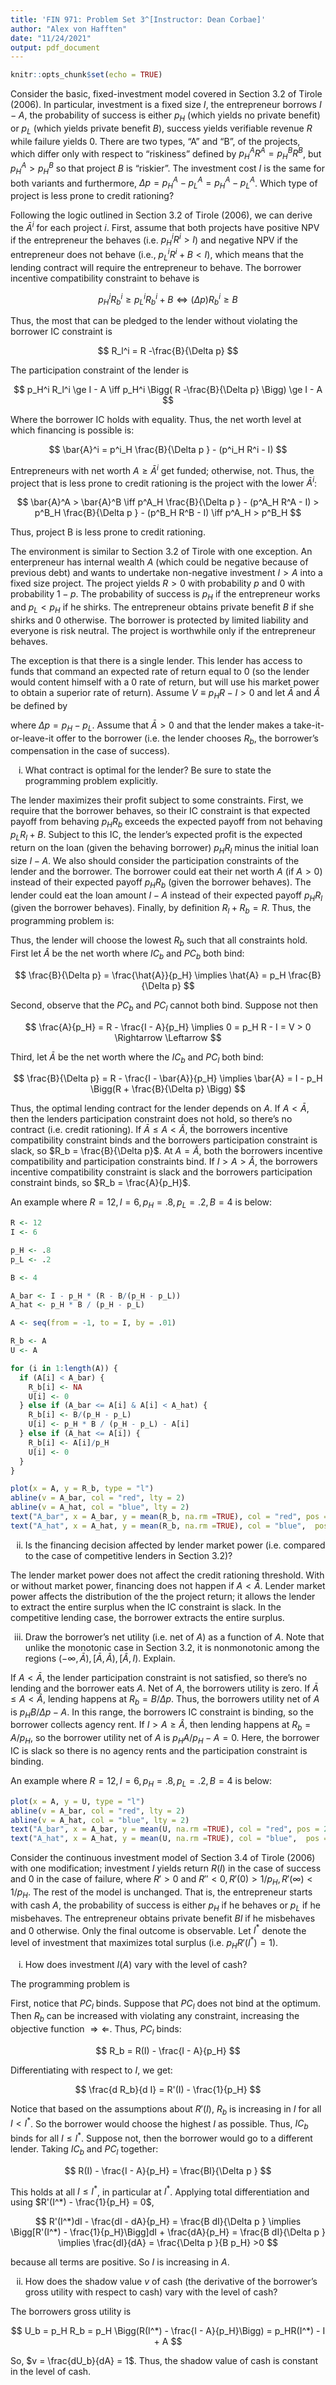 ```yaml
---
title: 'FIN 971: Problem Set 3^[Instructor: Dean Corbae]'
author: "Alex von Hafften"
date: "11/24/2021"
output: pdf_document
---
```


```r
knitr::opts_chunk$set(echo = TRUE)
```

\textbf{Exercise 3.15 of Tirole (project riskiness and credit rationing).} 

\bigskip

Consider the basic, fixed-investment model covered in Section 3.2 of Tirole (2006). In particular, investment is a fixed size $I$, the entrepreneur borrows $I-A$, the probability of success is either $p_H$ (which yields no private benefit) or $p_L$ (which yields private benefit $B$), success yields verifiable revenue $R$ while failure yields 0. There are two types, "A" and "B", of the projects, which differ only with respect to "riskiness" defined by $p^A_HR^A = p^B_HR^B$, but $p^A_H > p^B_H$ so that project $B$ is "riskier".  The investment cost $I$ is the same for both variants and furthermore, $\Delta p = p^A_H - p^A_L= p^A_H - p^A_L$. Which type of project is less prone to credit rationing?

\bigskip

\textbf{Solution:} Following the logic outlined in Section 3.2 of Tirole (2006), we can derive the $\bar{A}^i$ for each project $i$.  First, assume that both projects have positive NPV if the entrepreneur the behaves (i.e. $p_H^i R^i > I$) and negative NPV if the entrepreneur does not behave (i.e., $p_L^i R^i + B < I$), which means that the lending contract will require the entrepreneur to behave.  The borrower incentive compatibility constraint to behave is 

$$
p_H^i R_b^i \ge p_L^i R_b^i + B \iff (\Delta p) R_b^i \ge B
$$

Thus, the most that can be pledged to the lender without violating the borrower IC constraint is

$$
R_l^i = R -\frac{B}{\Delta p}
$$

The participation constraint of the lender is

$$
p_H^i R_l^i \ge I - A \iff p_H^i \Bigg( R -\frac{B}{\Delta p} \Bigg) \ge I - A
$$

Where the borrower IC holds with equality. Thus, the net worth level at which financing is possible is:

$$
\bar{A}^i = p^i_H \frac{B}{\Delta p } - (p^i_H R^i - I)
$$

Entrepreneurs with net worth $A \ge \bar{A}^i$ get funded; otherwise, not.  Thus, the project that is less prone to credit rationing is the project with the lower $\bar{A}^i$:

$$
\bar{A}^A > \bar{A}^B 
\iff 
p^A_H \frac{B}{\Delta p } - (p^A_H R^A - I) > p^B_H \frac{B}{\Delta p } - (p^B_H R^B - I)
\iff
p^A_H  > p^B_H 
$$

Thus, project B is less prone to credit rationing.

\pagebreak

\textbf{Exercise 3.13 of Tirole (lender market power with fixed investment).} 

\bigskip

The environment is similar to Section 3.2 of Tirole with one exception. An enterpreneur has internal wealth $A$ (which could be negative because of previous debt) and wants to undertake non-negative investment $I > A$ into a fixed size project. The project yields $R > 0$ with probability $p$ and 0 with probability $1 - p$. The probability of success is $p_H$ if the entrepreneur works and $p_L < p_H$ if he shirks. The entrepreneur obtains private benefit $B$ if she shirks and 0 otherwise. The borrower is protected by limited liability and everyone is risk neutral. The project is worthwhile only if the entrepreneur behaves.

\bigskip

The exception is that there is a single lender. This lender has access to funds that command an expected rate of return equal to 0 (so the lender would content himself with a 0 rate of return, but will use his market power to obtain a superior rate of return). Assume $V \equiv p_HR - I > 0$ and let $\bar{A}$ and $\hat{A}$ be defined by

\begin{align*}
\bar{A} &\equiv I - p_H \Bigg[R - \frac{B}{\Delta p}\Bigg] \\
\hat{A} &\equiv p_H \frac{B}{\Delta p}
\end{align*}

where $\Delta p = p_H - p_L$. Assume that $\bar{A} > 0$ and that the lender makes a take-it-or-leave-it offer to the borrower (i.e. the lender chooses $R_b$, the borrower's compensation in the case of success).

\bigskip

(i) What contract is optimal for the lender? Be sure to state the programming problem explicitly.

\bigskip

\textbf{Solution:} The lender maximizes their profit subject to some constraints. First, we require that the borrower behaves, so their IC constraint is that expected payoff from behaving $p_HR_b$ exceeds the expected payoff from not behaving $p_L R_l + B$.  Subject to this IC, the lender's expected profit is the expected return on the loan (given the behaving borrower) $p_H R_l$ minus the initial loan size $I - A$. We also should consider the participation constraints of the lender and the borrower.  The borrower could eat their net worth $A$ (if $A > 0$) instead of their expected payoff $p_H R_b$ (given the borrower behaves).  The lender could eat the loan amount $I - A$ instead of their expected payoff $p_H R_l$  (given the borrower behaves).  Finally, by definition $R_l + R_b = R$.  Thus, the programming problem is:

\begin{align*}
\max_{R_l, R_b} & p_H R_l - I + A & \\
\text{s.t. }  
p_H R_b &\ge p_L R_b + B & [IC_b] \\
p_H R_b &\ge A & [PC_b] \\
p_H R_l &\ge I - A & [PC_l] \\
R_l + R_b &= R & \\
\implies 
\max_{R_b} & p_H (R - R_b) - I + A & \\
\text{s.t. }  
R_b &\ge \frac{B}{\Delta p} & [IC_b] \\
R_b &\ge \frac{A}{p_H} & [PC_b] \\
R_b &\le R - \frac{I - A}{p_H} & [PC_l]
\end{align*}

\pagebreak

Thus, the lender will choose the lowest $R_b$ such that all constraints hold.  First let $\hat{A}$ be the net worth where $IC_b$ and $PC_b$ both bind:

$$
\frac{B}{\Delta p} = \frac{\hat{A}}{p_H} 
\implies
\hat{A} = p_H \frac{B}{\Delta p}
$$

Second, observe that the $PC_b$ and $PC_l$ cannot both bind.  Suppose not then

$$
\frac{A}{p_H} = R - \frac{I - A}{p_H} \implies 0 = p_H R - I = V > 0 \Rightarrow \Leftarrow
$$

Third, let $\bar{A}$ be the net worth where the $IC_b$ and $PC_l$ both bind:

$$
\frac{B}{\Delta p} = R - \frac{I - \bar{A}}{p_H} 
\implies 
\bar{A} = I - p_H \Bigg(R + \frac{B}{\Delta p} \Bigg)  
$$

Thus, the optimal lending contract for the lender depends on $A$.  If $A < \bar{A}$, then the lenders participation constraint does not hold, so there's no contract (i.e. credit rationing).  If $\bar{A} \le A < \hat{A}$, the borrowers incentive compatibility constraint binds and the borrowers participation constraint is slack, so $R_b = \frac{B}{\Delta p}$.  At $A = \hat{A}$, both the borrowers incentive compatibility and participation constraints bind. If $I > A > \hat{A}$, the borrowers incentive compatibility constraint is slack and the borrowers participation constraint binds, so $R_b = \frac{A}{p_H}$.

An example where $R = 12, I = 6, p_H = .8, p_L = .2, B = 4$ is below:

```r
R <- 12
I <- 6

p_H <- .8
p_L <- .2

B <- 4

A_bar <- I - p_H * (R - B/(p_H - p_L))
A_hat <- p_H * B / (p_H - p_L)

A <- seq(from = -1, to = I, by = .01)

R_b <- A
U <- A

for (i in 1:length(A)) {
  if (A[i] < A_bar) {
    R_b[i] <- NA
    U[i] <- 0
  } else if (A_bar <= A[i] & A[i] < A_hat) {
    R_b[i] <- B/(p_H - p_L)
    U[i] <- p_H * B / (p_H - p_L) - A[i]
  } else if (A_hat <= A[i]) {
    R_b[i] <- A[i]/p_H
    U[i] <- 0
  }
}

plot(x = A, y = R_b, type = "l")
abline(v = A_bar, col = "red", lty = 2)
abline(v = A_hat, col = "blue", lty = 2)
text("A_bar", x = A_bar, y = mean(R_b, na.rm =TRUE), col = "red", pos = 2)
text("A_hat", x = A_hat, y = mean(R_b, na.rm =TRUE), col = "blue",  pos = 2)


```

\bigskip

(ii) Is the financing decision affected by lender market power (i.e. compared to the case of competitive lenders in Section 3.2)?

\bigskip

\textbf{Solution:} The lender market power does not affect the credit rationing threshold. With or without market power, financing does not happen if $A < \bar{A}$.  Lender market power affects the distribution of the the project return; it allows the lender to extract the entire surplus when the IC constraint is slack. In the competitive lending case, the borrower extracts the entire surplus.

\pagebreak

(iii) Draw the borrower's net utility (i.e. net of $A$) as a function of $A$. Note that unlike the monotonic case in Section 3.2, it is nonmonotonic among the regions $(-\infty, \bar{A}), [\bar{A}, \hat{A}), [\hat{A}, I)$. Explain.

\bigskip

\textbf{Solution:} If $A < \bar{A}$, the lender participation constraint is not satisfied, so there's no lending and the borrower eats $A$. Net of $A$, the borrowers utility is zero.\footnote{Here, I assume that consumption can be negative.  If not, then if $A < 0 < \bar{A}$, lending does not happen and the borrower consumes nothing, so net of $A$, their utility is $-A$.  I suppose an equivalent alternative assumption is that consumption must be nonnegative and the borrower has some other baseline level of consumption $C > -A$, which we're also netting out.}  If $\bar{A} \le A < \hat{A}$, lending happens at $R_b = B/\Delta p$. Thus, the borrowers utility net of $A$ is $p_H B / \Delta p - A$. In this range, the borrowers IC constraint is binding, so the borrower collects agency rent.  If $I >A \ge \hat{A}$, then lending happens at $R_b = A/p_H$, so the borrower utility net of $A$ is $p_HA/p_H - A = 0$. Here, the borrower IC is slack so there is no agency rents and the participation constraint is binding.

An example where $R = 12, I = 6, p_H = .8, p_L = .2, B = 4$ is below:

```r

plot(x = A, y = U, type = "l")
abline(v = A_bar, col = "red", lty = 2)
abline(v = A_hat, col = "blue", lty = 2)
text("A_bar", x = A_bar, y = mean(U, na.rm =TRUE), col = "red", pos = 2)
text("A_hat", x = A_hat, y = mean(U, na.rm =TRUE), col = "blue",  pos = 2)


```

\pagebreak

\textbf{Exercise 3.5 of Tirole (continuous investment and decreasing returns to scale).} 

\bigskip

Consider the continuous investment model of Section 3.4 of Tirole (2006) with one modification; investment $I$ yields return $R(I)$ in the case of success and 0 in the case of failure, where $R' > 0$ and $R'' < 0, R'(0) > 1/p_H, R'(\infty) < 1/p_H$. The rest of the model is unchanged. That is, the entrepreneur starts with cash $A$, the probability of success is either $p_H$ if he behaves or $p_L$ if he misbehaves. The entrepreneur obtains private benefit $BI$ if he misbehaves and 0 otherwise. Only the final outcome is observable. Let $I^*$ denote the level of investment that maximizes total surplus (i.e. $p_H R'(I^*) = 1$).

\bigskip

(i) How does investment $I(A)$ vary with the level of cash?

\bigskip

\textbf{Solution:} The programming problem is

\begin{align*}
\max_{I, R_b, R_l} & p_H R_b \\
\text{s.t. } 
p_H R_b & \ge p_L R_b + BI & [IC_b] \\
p_H R_l & \ge I - A & [PC_l] \\ 
R(I) &= R_b + R_l & \\
\implies
\max_{I, R_b} & p_H R_b \\
\text{s.t. } 
R_b & \ge \frac{BI}{\Delta p } & [IC_b] \\
R_b & \le R(I) - \frac{I - A}{p_H} & [PC_l] 
\end{align*}

First, notice that $PC_l$ binds. Suppose that $PC_l$ does not bind at the optimum.  Then $R_b$ can be increased with violating any constraint, increasing the objective function $\Rightarrow \Leftarrow$. Thus, $PC_l$ binds:

$$
R_b = R(I) - \frac{I - A}{p_H}
$$

Differentiating with respect to $I$, we get:

$$
\frac{d R_b}{d I} = R'(I) - \frac{1}{p_H}
$$

Notice that based on the assumptions about $R'(I)$, $R_b$ is increasing in $I$ for all $I < I^*$. So the borrower would choose the highest $I$ as possible.  Thus, $IC_b$ binds for all $I \le I^*$.  Suppose not, then the borrower would go to a different lender.  Taking $IC_b$ and $PC_l$ together:

$$
R(I) - \frac{I - A}{p_H} = \frac{BI}{\Delta p }
$$

This holds at all $I \le I^*$, in particular at $I^*$.  Applying total differentiation and using $R'(I^*) - \frac{1}{p_H} = 0$,

$$
R'(I^*)dI - \frac{dI - dA}{p_H} = \frac{B dI}{\Delta p }
\implies
\Bigg[R'(I^*) - \frac{1}{p_H}\Bigg]dI  + \frac{dA}{p_H} = \frac{B dI}{\Delta p }
\implies 
\frac{dI}{dA} = \frac{\Delta p }{B p_H} >0
$$

because all terms are positive. So $I$ is increasing in $A$.
\bigskip

(ii) How does the shadow value $v$ of cash (the derivative of the borrower's gross utility with respect to cash) vary with the level of cash?


\bigskip

The borrowers gross utility is

$$
U_b = p_H R_b = p_H \Bigg(R(I^*) - \frac{I - A}{p_H}\Bigg) = p_HR(I^*) - I + A
$$

So, $v = \frac{dU_b}{dA} = 1$.  Thus, the shadow value of cash is constant in the level of cash.




